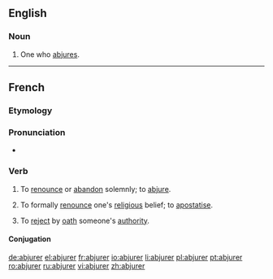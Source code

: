 ==English==
===Noun===
{{en-noun}}

#One who [[abjure]]s.
----
==French==
===Etymology===
{{prefix|ab|jurer|lang=fr}}
===Pronunciation===
* {{audio|Fr-abjurer.ogg|Audio}}

===Verb===
{{fr-verb}}

#{{ambitransitive}} {{very|formal|lang=fr}} To [[renounce]] or [[abandon]] solemnly; to [[abjure]].
#{{ambitransitive}} {{religion|lang=fr}} To formally [[renounce]] one's [[religious]] belief; to [[apostatise]].
#{{obsolete|lang=fr}} To [[reject]] by [[oath]] someone's [[authority]].

====Conjugation====
{{fr-conj-er|abjur|avoir}}

[[de:abjurer]]
[[el:abjurer]]
[[fr:abjurer]]
[[io:abjurer]]
[[li:abjurer]]
[[pl:abjurer]]
[[pt:abjurer]]
[[ro:abjurer]]
[[ru:abjurer]]
[[vi:abjurer]]
[[zh:abjurer]]
